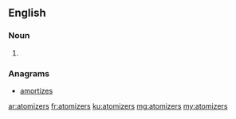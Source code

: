 ==English==

===Noun===
{{head|en|plural}}

# {{plural of|atomizer|lang=en|nocat=1}}

===Anagrams===
* [[amortizes]]

[[ar:atomizers]]
[[fr:atomizers]]
[[ku:atomizers]]
[[mg:atomizers]]
[[my:atomizers]]